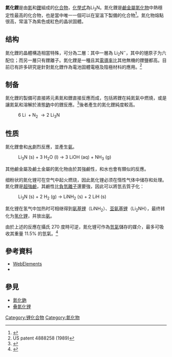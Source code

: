{{Chembox
| Name = 氮化鋰
| ImageFile = Lithium-nitride-xtal-CM-3D-polyhedra.png
| ImageSize = 150px
| ImageName = 氮化鋰的晶体结构
| IUPACName = Lithium nitride
| OtherNames =
| Section1 = {{Chembox Identifiers
| CASNo = 26134-62-3
| CASNo_Ref = {{cascite|correct|CAS}}
|  EINECS  =  247-475-2
|  PubChem  =  520242
|  InChI  =  1/3Li.N
|  RTECS  = 
|  ChEBI  =  30525
|  ChEBI_Ref  = {{ebicite|changed|EBI}}|  SMILES  =  [Li+].[Li][N-][Li]
|  InChIKey  =  AJUFTLIHDBAQOK-UHFFFAOYSA-N
}}
| Section2 = {{Chembox Properties
| Formula = Li<sub>3</sub>N
| MolarMass = 34.83
| Appearance = 紅色或紫色的固體
| Density = 1.270 g/cm<sup>3</sup>
| MeltingPtC = 813
| Solubility = 會和水反應
| SolubleOther =
| Solvent =
| LogP = 3.24
  }}
| Section 3 = {{Chembox Structure
| CrystalStruct = 见[[#结构|结构]]一节
| Coordination =
  }}
| Section4 {{Chembox Thermochemistry
| DeltaHf =
| Entropy =
| HeatCapacity =
  }}
| Section7 = {{Chembox Hazards
| ExternalMSDS =
| EUIndex =
| EUClass =
| RPhrases =
| SPhrases =
| MainHazards = 和水反應後會產生[[氨|氨]]
| NFPA-H =
| NFPA-F =
| NFPA-R =
| NFPA-O =
| FlashPt =
| PEL =
  }}
| Section8 = {{Chembox Related
| OtherAnions = [[氧化鋰|氧化鋰]]
| OtherCations = [[氮化鈉|氮化鈉]]
| OtherFunctn =
| Function =
| OtherCpds = [[氨基鋰|氨基鋰]]
  }}
}}

'''氮化鋰'''是由[[氮|氮]]和[[鋰|鋰]]組成的[[化合物|化合物]]，[[化學式|化學式]]為Li<sub>3</sub>N。氮化鋰是[[鹼金屬|鹼金屬]][[氮化物|氮化物]]中熱穩定性最高的化合物，也是當中唯一一個可以在室溫下製備的化合物<ref>
{{cite book
  | last = Kumar De
  | first = Anil
  | title = ''A Text Book of Inorganic Chemistry''
  | publisher = New Age International
  | year = 203
  | isbn = 8122413846 }}
</ref>。氮化物熔點很高，常溫下為紫色或紅色的晶状固體。

== 结构 ==

氮化鋰的晶體構造相當特殊，可分為二層：其中一層為 Li<sub>2</sub>N<sup>−</sup>，其中的锂原子为六配位；而另一層只有鋰離子。氮化鋰是一種{{le|快離子導體|fast ion conductor}}且其[[電導率|電導率]]比其他無機的鋰鹽都高。目前已有許多研究是針對氮化鋰作為電池固體電極及陰極材枓的應用。<ref>US patent 4888258 (1989)</ref>

== 制备 ==

氮化鋰的製備可直接將元素氮和鋰直接反應而成，包括將鋰在純氮氣中燃燒，或是讓氮氣和溶解於液態[[鈉|鈉]]中的鋰反應。<ref>{{cite journal en| author = Barker M.G., Blake A.J, Edwards P.P., Gregory D.H.,  Hamor T. A., Siddons D. J., Smith S. E. | journal = [[Chem._Commun.|Chem. Commun.]] | year = 1999 | pages = 1187–1188 | doi = 10.1039/a902962a | title = Novel layered lithium nitridonickelates; effect of Li vacancy concentration on N co-ordination geometry and Ni oxidation state}}</ref>後者產生的氮化鋰純度較高。

: <math>\mathrm{6\ Li \ + N_2 \ \rightarrow 2 \ Li_3N }</math>

== 性质 ==

氮化鋰會和[[水|水]]劇烈反應，並產生[[氨|氨]]。

: Li<sub>3</sub>N (s) + 3 H<sub>2</sub>O (l) → 3 LiOH (aq) + NH<sub>3</sub> (g)

其他鹼金屬及鹼土金屬的氮化物由於其強鹼性，和水也會有類似的反應。

细粉状的氮化锂可在空气中起火燃烧，因此氮化锂必须在惰性气体中储存和处理。氮化鋰是[[超強鹼|超強鹼]]，其鹼性比[[負氫離子|負氫離子]]還要強，因此可以將氫去質子化：

: Li<sub>3</sub>N (s) + 2 H<sub>2</sub> (g) → LiNH<sub>2</sub> (s) + 2 LiH (s)

氮化锂在氢气中加热时可相继得到[[氨基锂|氨基锂]]（LiNH<sub>2</sub>）、[[亚氨基锂|亚氨基锂]]（Li<sub>2</sub>NH），最终转化为[[氢化锂|氢化锂]]，并放出[[氨|氨]]。

由於上述的反應在攝氏 270 度時可逆，氮化锂可作為[[氫氣|氫氣]]儲存的媒介，最多可吸收其重量 11.5% 的氫氣。<ref>{{cite journal | author = Ping Chen, Zhitao Xiong, Jizhong Luo, Jianyi Lin and Kuang Lee Tan | title = Interaction of hydrogen with metal nitrides and imides | journal = [[Nature_(journal)|Nature]] | volume = 420 | pages = 302–304 | year = 2002 | doi = 10.1038/nature01210}}</ref>

== 參考資料 ==

* [http://www.webelements.com/compounds/lithium/trilithium_nitride.html WebElements] {{Wayback|url=http://www.webelements.com/compounds/lithium/trilithium_nitride.html |date=20090124044342 }}
* {{Greenwood&Earnshaw}}

{{Reflist|}}

== 參見 ==

* [[氮化鈉|氮化鈉]]
* [[叠氮化锂|叠氮化锂]]

{{鋰化合物}}

[[Category:锂化合物|Category:锂化合物]]
[[Category:氮化物|Category:氮化物]]
